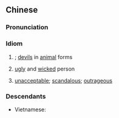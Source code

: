 {{also|牛头马面}}
==Chinese==
{{zh-forms|s=牛头马面|type=22}}
{{wikipedia|lang=zh}}

===Pronunciation===
{{zh-pron
|m=niútóumǎmiàn
|c=ngau4 tau4 maa5 min6
|h=pfs=ngiù-thèu-mâ-mien
|mn=gû-thâu-bé-bīn
|w=3nyieu deu mo mi
|cat=id
}}

===Idiom===
{{zh-idiom}}

# {{w|Ox-Head and Horse-Face}}; [[devil]]s in [[animal]] forms
# [[ugly]] and [[wicked]] person
# {{lb|zh|Hakka}} [[unacceptable]]; [[scandalous]]; [[outrageous]]

===Descendants===
* Vietnamese: {{vi-l|đầu trâu mặt ngựa}}
